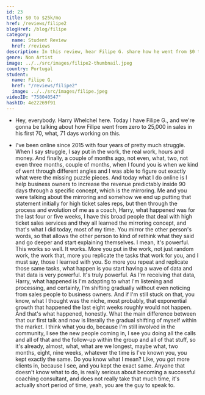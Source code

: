 ```yaml
---
id: 23
title: $0 to $25k/mo
href: /reviews/filipe2
blogHref: /blog/filipe
category:
  name: Student Review
  href: /reviews
description: In this review, hear Filipe G. share how he went from $0 to $25k in 71 days helping high ticket sales professionals lift their close rate through buyer mirroring.
genre: Non Artist
image: ../../src/images/filipe2-thumbnail.jpeg
country: Portugal
student:
  name: Filipe G.
  href: "/reviews/filipe2"
  image: ../../src/images/filipe.jpeg
videoID: "758040547"
hashID: 4e22269f91
---
```


- Hey, everybody. Harry Whelchel here. Today I have Filipe G., and we're gonna be talking about how Filipe went from zero to 25,000 in sales in his first 70, what, 71 days working on this.

- I've been online since 2015 with four years of pretty much struggle. When I say struggle, I say put in the work, the real work, hours and money. And finally, a couple of months ago, not even, what, two, not even three months, couple of months, when I found you is when we kind of went through different angles and I was able to figure out exactly what were the missing puzzle pieces. And today what I do online is I help business owners to increase the revenue predictably inside 90 days through a specific concept, which is the mirroring. Me and you were talking about the mirroring and somehow we end up putting that statement initially for high ticket sales reps, but then through the process and evolution of me as a coach, Harry, what happened was for the last four or five weeks, I have this broad people that deal with high ticket sales services and they all learned the mirroring concept, and that's what I did today, most of my time. You mirror the other person's words, so that allows the other person to kind of rethink what they said and go deeper and start explaining themselves. I mean, it's powerful. This works so well. It works. More you put in the work, not just random work, the work that, more you replicate the tasks that work for you, and I must say, those I learned with you. So more you repeat and replicate those same tasks, what happen is you start having a wave of data and that data is very powerful. It's truly powerful. As I'm receiving that data, Harry, what happened is I'm adapting to what I'm listening and processing, and certainly, I'm shifting gradually without even noticing from sales people to business owners. And if I'm still stuck on that, you know, what I thought was the niche, most probably, that exponential growth that happened the last eight weeks roughly would not happen. And that's what happened, honestly. What the main difference between that our first talk and now is literally the gradual shifting of myself within the market. I think what you do, because I'm still involved in the community, I see the new people coming in, I see you doing all the calls and all of that and the follow-up within the group and all of that stuff, so it's already, almost, what, what are we longest, maybe what, two months, eight, nine weeks, whatever the time is I've known you, you kept exactly the same. Do you know what I mean? Like, you got more clients in, because I see, and you kept the exact same. Anyone that doesn't know what to do, is really serious about becoming a successful coaching consultant, and does not really take that much time, it's actually short period of time, yeah, you are the guy to speak to.
